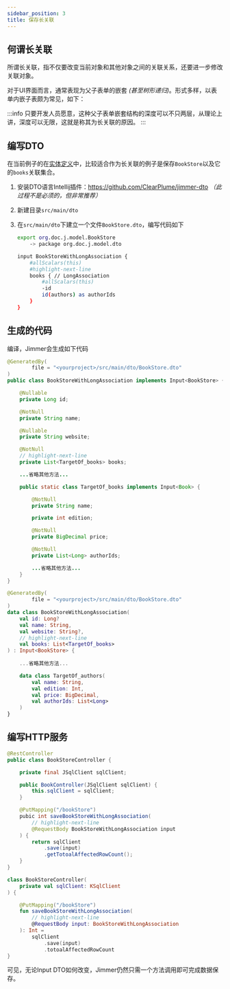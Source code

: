```yaml
---
sidebar_position: 3
title: 保存长关联
---
```



## 何谓长关联

所谓长关联，指不仅要改变当前对象和其他对象之间的关联关系，还要进一步修改关联对象。

对于UI界面而言，通常表现为父子表单的嵌套 *(甚至树形递归)*。形式多样，以表单内嵌子表颇为常见，如下：

<LongAssociation/>

:::info
只要开发人员愿意，这种父子表单嵌套结构的深度可以不只两层，从理论上讲，深度可以无限，这就是称其为长关联的原因。
:::

## 编写DTO

在当前例子的在[实体定义](../../precondition#book)中，比较适合作为长关联的例子是保存`BookStore`以及它的`books`关联集合。

1.  安装DTO语言Intellij插件：https://github.com/ClearPlume/jimmer-dto *（此过程不是必须的，但非常推荐）*

2.  新建目录`src/main/dto`

3.  在`src/main/dto`下建立一个文件`BookStore.dto`，编写代码如下

    ```sh title="BookStore.dto"
    export org.doc.j.model.BookStore
        -> package org.doc.j.model.dto

    input BookStoreWithLongAssociation {
        #allScalars(this)
        #highlight-next-line
        books { // LongAssociation
            #allScalars(this)
            -id
            id(authors) as authorIds
        }
    }
    ```
## 生成的代码

编译，Jimmer会生成如下代码

<Tabs groupId="language">
<TabItem value="java" label="Java">

```java title="BookStoreWithLongAssociation.java"
@GeneratedBy(
        file = "<yourproject>/src/main/dto/BookStore.dto"
)
public class BookStoreWithLongAssociation implements Input<BookStore> {

    @Nullable
    private Long id;

    @NotNull
    private String name;

    @Nullable
    private String website;

    @NotNull
    // highlight-next-line
    private List<TargetOf_books> books;

    ...省略其他方法...

    public static class TargetOf_books implements Input<Book> {

        @NotNull
        private String name;

        private int edition;

        @NotNull
        private BigDecimal price;

        @NotNull
        private List<Long> authorIds;

        ...省略其他方法...
    }
}
```

</TabItem>
<TabItem value="kotlin" label="Kotlin">

```kotlin title="BookStoreWithLongAssociation.kt"
@GeneratedBy(
        file = "<yourproject>/src/main/dto/BookStore.dto"
)
data class BookStoreWithLongAssociation(
    val id: Long?
    val name: String,
    val website: String?,
    // highlight-next-line
    val books: List<TargetOf_books>
) : Input<BookStore> {
    
    ...省略其他方法...

    data class TargetOf_authors(
        val name: String,
        val edition: Int,
        val price: BigDecimal,
        val authorIds: List<Long>
    )
}
```

</TabItem>
</Tabs>

## 编写HTTP服务

<Tabs groupId="language">
<TabItem value="java" label="Java">

```java title="BookStoreController.java"
@RestController
public class BookStoreController {

    private final JSqlClient sqlClient;

    public BookController(JSqlClient sqlClient) {
        this.sqlClient = sqlClient;
    } 

    @PutMapping("/bookStore")
    pubic int saveBookStoreWithLongAssociation(
        // highlight-next-line
        @RequestBody BookStoreWithLongAssociation input
    ) {
        return sqlClient
            .save(input)
            .getTotoalAffectedRowCount();
    }
}
```

</TabItem>
<TabItem value="kotlin" label="Kotlin">

```kotlin title="BookStoreController.java"
class BookStoreController(
    private val sqlClient: KSqlClient
) {

    @PutMapping("/bookStore")
    fun saveBookStoreWithLongAssociation(
        // highlight-next-line
        @RequestBody input: BookStoreWithLongAssociation
    ): Int =
        sqlClient
            .save(input)
            .totoalAffectedRowCount
}
```

</TabItem>
</Tabs>

可见，无论Input DTO如何改变，Jimmer仍然只需一个方法调用即可完成数据保存。
